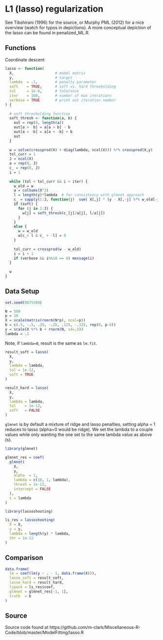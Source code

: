 # L1 (lasso) regularization

See Tibshirani (1996) for the source, or Murphy PML (2012) for a nice
overview (watch for typos in depictions). A more conceptual depiction of the
lasso can be found in penalized_ML.R.

## Functions

Coordinate descent

```r
lasso <- function(
  X,                   # model matrix
  y,                   # target
  lambda  = .1,        # penalty parameter
  soft    = TRUE,      # soft vs. hard thresholding
  tol     = 1e-6,      # tolerance
  iter    = 100,       # number of max iterations
  verbose = TRUE       # print out iteration number
) {
  
  # soft thresholding function
  soft_thresh <- function(a, b) {
    out = rep(0, length(a))
    out[a >  b] = a[a > b] - b
    out[a < -b] = a[a < -b] + b
    out
  }
  
  w = solve(crossprod(X) + diag(lambda, ncol(X))) %*% crossprod(X,y)
  tol_curr = 1
  J = ncol(X)
  a = rep(0, J)
  c_ = rep(0, J)
  i = 1
  
  while (tol < tol_curr && i < iter) {
    w_old = w 
    a = colSums(X^2)
    l = length(y)*lambda  # for consistency with glmnet approach
    c_ = sapply(1:J, function(j)  sum( X[,j] * (y - X[,-j] %*% w_old[-j]) ))
    if (soft) {
      for (j in 1:J) {
        w[j] = soft_thresh(c_[j]/a[j], l/a[j])
      }
    }
    else {
      w = w_old
      w[c_< l & c_ > -l] = 0
    }
    
    tol_curr = crossprod(w - w_old)  
    i = i + 1
    if (verbose && i%%10 == 0) message(i)
  }
  
  w
}
```


## Data Setup

```r
set.seed(8675309)

N = 500
p = 10
X = scale(matrix(rnorm(N*p), ncol=p))
b = c(.5, -.5, .25, -.25, .125, -.125, rep(0, p-6))
y = scale(X %*% b + rnorm(N, sd=.5))
lambda = .1
```


Note, if `lambda=0`, result is the same as  `lm.fit`.

```r
result_soft = lasso(
  X,
  y,
  lambda = lambda,
  tol = 1e-12,
  soft = TRUE
)

result_hard = lasso(
  X,
  y,
  lambda = lambda,
  tol    = 1e-12,
  soft   = FALSE
)
```



`glmnet` is by default a mixture of ridge and lasso penalties, setting alpha
= 1 reduces to lasso (alpha=0 would be ridge). We set the lambda to a couple
values while only wanting the one set to the same lambda value as above (s).

```r
library(glmnet)

glmnet_res = coef(
  glmnet(
    X,
    y,
    alpha  = 1,
    lambda = c(10, 1, lambda),
    thresh = 1e-12,
    intercept = FALSE
  ),
  s = lambda
)

library(lassoshooting)

ls_res = lassoshooting(
  X = X,
  y = y,
  lambda = length(y) * lambda,
  thr = 1e-12
)

```



## Comparison

```r
data.frame(
  lm = coef(lm(y ~ . - 1, data.frame(X))),
  lasso_soft = result_soft,
  lasso_hard = result_hard,
  lspack = ls_res$coef,
  glmnet = glmnet_res[-1, 1],
  truth  = b
)
```






## Source

Source code found at https://github.com/m-clark/Miscellaneous-R-Code/blob/master/ModelFitting/lasso.R
